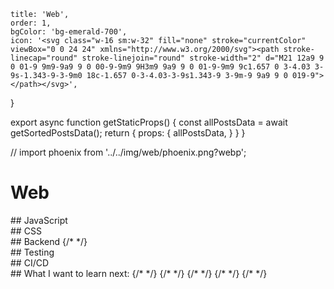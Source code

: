     title: 'Web',
    order: 1,
    bgColor: 'bg-emerald-700',
    icon: '<svg class="w-16 sm:w-32" fill="none" stroke="currentColor" viewBox="0 0 24 24" xmlns="http://www.w3.org/2000/svg"><path stroke-linecap="round" stroke-linejoin="round" stroke-width="2" d="M21 12a9 9 0 01-9 9m9-9a9 9 0 00-9-9m9 9H3m9 9a9 9 0 01-9-9m9 9c1.657 0 3-4.03 3-9s-1.343-9-3-9m0 18c-1.657 0-3-4.03-3-9s1.343-9 3-9m-9 9a9 9 0 019-9"></path></svg>',
}


<Head>
  <title>{ metadata.title + ' | Martin Chevestrier' }</title>
</Head>

export async function getStaticProps() {
  const allPostsData = await getSortedPostsData();
  return {
    props: {
      allPostsData,
    }
  }
}







// import phoenix from '../../img/web/phoenix.png?webp';


# Web
<Main>
    <Section>
        ## JavaScript
        <BlockList>
            <Tile name="React" icon={ react } level={ 3 } />
            <Tile name="Vue 3" icon={ vue } level={ 1 } />
            <Tile name="Lit" icon={ lit } level={ 1 } />
        </BlockList>
    </Section>
    <Section>
        ## CSS
        <BlockList>
            <Tile name="Tailwind" icon={ tailwind } level={ 3 }  />
            <Tile name="Sass" icon={ sass } level={ 2 }  />
            <Tile name="Bootstrap" icon={ bootstrap }  level={ 2 } />
        </BlockList>
    </Section>
    <Section>
        ## Backend
        <BlockList>
            <Tile name="WordPress" icon={ wordpress } level={ 3 } />
            <Tile name="Express" icon={ express } level={ 1 } />
            <Tile name="Flask" icon={ flask } level={ 1 } />
            {/* <Tile name="Django" icon={ django } level={ 0 } /> */}
            <Tile name="Laravel" icon={ laravel } level={ 1 } />
            <Tile name="Rails" icon={ rails } level={ 1 } />
        </BlockList>
    </Section>
    <Section>
        ## Testing
        <BlockList>
            <Tile name="Selenium" icon={ selenium } level={ 2 } />
            <Tile name="Cypress" icon={ cypress } level={ 2 } />
        </BlockList>
    </Section>
    <Section>
        ## CI/CD
        <BlockList>
            <Tile name="Docker" icon={ docker } level={ 2 } />
            <Tile name="Jenkins" icon={ jenkins } level={ 1 } />
            <Tile name="Github Actions" icon={ github } level={ 1 } />
        </BlockList>
    </Section>
    <Section>
        ## What I want to learn next:
        <BlockList>
            <Tile name="Elixir" icon={ elixir } />
            {/* <Tile name="Phoenix" icon={ phoenix } /> */}
            <Tile name="PostgreSQL" icon={ postgresql } />
            <Tile name="Rust" icon={ rust } level={ 1 } />
            <Tile name="Kubernetes" icon={ kubernetes } level={ 1 } />
            {/* <Tile name="Haskell" icon={ haskell } /> */}
            {/* <Tile name="Firebase" icon={ firebase } /> */}
            {/* <Tile name="Kotlin" icon={ kotlin } /> */}
            {/* <Tile name="AWS" icon={ aws } /> */}
        </BlockList>
    </Section>
</Main>

